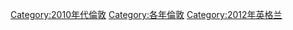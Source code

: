 {{Portal|倫敦}}
{{Year category}}
{{Year by category
|m=2
|c=0
|d=1
|y=2
|cat=倫敦
|sortkey=倫敦
|parent=21世紀倫敦
|subcat=2012年英國
}}
{{Commons category|2012 in London}}

[[Category:2010年代倫敦|Category:2010年代倫敦]]
[[Category:各年倫敦|Category:各年倫敦]]
[[Category:2012年英格兰|Category:2012年英格兰]]